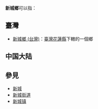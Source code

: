 '''新城鄉'''可以指：

==臺灣==
* [[新城鄉_(台灣)|新城鄉 (台灣)]]：[[臺灣|臺灣]][[花蓮縣|花蓮縣]]下轄的一個鄉

==中国大陆==
{{PRC admin/disambig|22/07/02/200/000|53/25/25/201/000|53/31/23/201/000|62/05/21/211/000|62/10/27/211/000}}

==參見==
*[[新城|新城]]
*[[新城街道|新城街道]]
*[[新城镇|新城镇]]

{{dab|X新城鄉|Cat=三字乡名消歧義}}